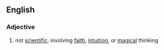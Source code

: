 ==English==

===Adjective===
{{en-adj|-}}

# not [[scientific]]; involving [[faith]], [[intuition]], or [[magical]] thinking